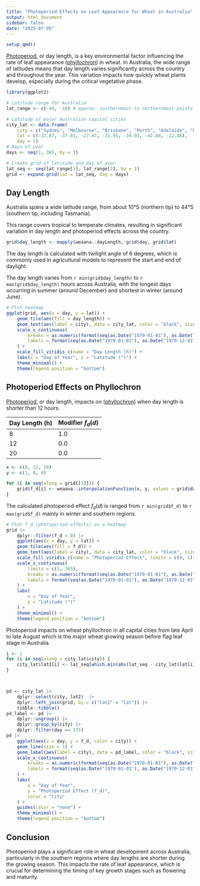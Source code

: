 ```yaml
---
title: "Photoperiod Effects on Leaf Appearance for Wheat in Australia"
output: html_document
sidebar: false
date: "2025-07-05"
---
```



```r
setup_qmd()
```



[Photoperiod](/docs/Models/Functions/PhotoperiodFunction.qmd), or day length, is a key environmental factor influencing the rate of leaf appearance ([phyllochron](/docs/Crops/Wheat/Phenology/Phyllochron.qmd)) in wheat. In Australia, the wide range of latitudes means that day length varies significantly across the country and throughout the year. This variation impacts how quickly wheat plants develop, especially during the critical vegetative phase.



```r

library(ggplot2)

# Latitude range for Australia
lat_range <- c(-44, -10) # approx. southernmost to northernmost points

# Latitude of major Australian capital cities
city_lat <- data.frame(
    city = c("Sydney", "Melbourne", "Brisbane", "Perth", "Adelaide", "Hobart", "Darwin"),
    lat = c(-33.87, -37.81, -27.47, -31.95, -34.93, -42.88, -12.46),
    day = 1)
# Days of year
days <- seq(1, 365, by = 3)

# Create grid of latitude and day of year
lat_seq <- seq(lat_range[1], lat_range[2], by = 1)
grid <- expand.grid(lat = lat_seq, day = days)
```

## Day Length 

Australia spans a wide latitude range, from about 10°S (northern tip) to 44°S (southern tip, including Tasmania).

This range covers tropical to temperate climates, resulting in significant variation in day length and photoperiod effects across the country.

```r

grid$day_length <- mapply(weaana::dayLength, grid$day, grid$lat)
```

The day length is calculated with twilight angle of 6 degrees, which is commonly used in agricultural models to represent the start and end of daylight.

The day length varies from `r min(grid$day_length)` to `r max(grid$day_length)` hours across Australia, with the longest days occurring in summer (around December) and shortest in winter (around June).



```r


# Plot heatmap
ggplot(grid, aes(x = day, y = lat)) +
    geom_tile(aes(fill = day_length)) +
    geom_text(aes(label = city), data = city_lat, color = "black", size = 3, hjust = 0) +
    scale_x_continuous(
        breaks = as.numeric(format(seq(as.Date("1970-01-01"), as.Date("1970-12-01"), by = "1 month"), "%j")),
        labels = format(seq(as.Date("1970-01-01"), as.Date("1970-12-01"), by = "1 month"), "%d %b")
    ) +
    scale_fill_viridis_c(name = "Day Length (h)") +
    labs(x = "Day of Year", y = "Latitude (°)") +
    theme_minimal() +
    theme(legend.position = "bottom")
```


## Photoperiod Effects on Phyllochron



[Photoperiod](/docs/Models/Functions/PhotoperiodFunction.qmd), or day length, impacts on ([phyllochron](/docs/Crops/Wheat/Phenology/Phyllochron.qmd)) when day length is shorter than 12 hours. 

| Day Length (h) | Modifier $f_d(d)$ |
|----------------|-------------------|
| 8              | 1.0               |
| 12             | 0.0               |
| 20             | 0.0               |. 

```r

x <- c(8, 12, 20)
y <- c(1, 0, 0)

for (i in seq(along = grid[[1]])) {
    grid$f_d[i] <- weaana::interpolationFunction(x, y, values = grid$day_length[i])
}

```

The calculated photoperiod effect $f_d(d)$ is ranged from `r min(grid$f_d)` to `r max(grid$f_d)` mainly in winter and southern regions.

```r


# Plot f_d (photoperiod effects) as a heatmap
grid |>
    dplyr::filter(f_d > 0) |>
    ggplot(aes(x = day, y = lat)) +
    geom_tile(aes(fill = f_d)) +
    geom_text(aes(label = city), data = city_lat, color = "black", size = 3, hjust = 0) +
    scale_fill_viridis_c(name = "Photoperiod Effect", limits = c(0, 1)) +
    scale_x_continuous(
        limits = c(1, 365),
        breaks = as.numeric(format(seq(as.Date("1970-01-01"), as.Date("1970-12-01"), by = "1 month"), "%j")),
        labels = format(seq(as.Date("1970-01-01"), as.Date("1970-12-01"), by = "1 month"), "%d %b")
    ) +
    labs(
        x = "Day of Year",
        y = "Latitude (°)"
    ) +
    theme_minimal() +
    theme(legend.position = "bottom")

```

Photoperiod impacts on wheat phyllochron in all capital cities from late April to late August which is the major wheat growing season before flag leaf stage in Australia.

```r

i <- 1
for (i in seq(along = city_lat$city)) {
    city_lat$lat2[i] <- lat_seq[which.min(abs(lat_seq - city_lat$lat[i]))]
}



pd <- city_lat |> 
    dplyr::select(city, lat2)  |> 
    dplyr::left_join(grid, by = c("lat2" = "lat")) |> 
    tibble::tibble()
pd_label <- pd |> 
    dplyr::ungroup() |> 
    dplyr::group_by(city) |>
    dplyr::filter(day == 175)
pd |> 
    ggplot(aes(x = day, y = f_d, color = city)) +
    geom_line(size = 1) +
    geom_label(aes(label = city), data = pd_label, color = "black", size = 3) +
    scale_x_continuous(
        breaks = as.numeric(format(seq(as.Date("1970-01-01"), as.Date("1970-12-01"), by = "1 month"), "%j")),
        labels = format(seq(as.Date("1970-01-01"), as.Date("1970-12-01"), by = "1 month"), "%d %b")
    ) +
    labs(
        x = "Day of Year",
        y = "Photoperiod Effect (f_d)",
        color = "City"
    ) +
    guides(color = "none") +
    theme_minimal() +
    theme(legend.position = "bottom")
```

## Conclusion

Photoperiod plays a significant role in wheat development across Australia, particularly in the southern regions where day lengths are shorter during the growing season. This impacts the rate of leaf appearance, which is crucial for determining the timing of key growth stages such as flowering and maturity.
